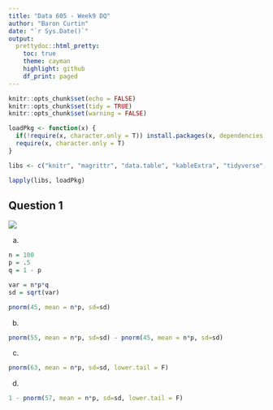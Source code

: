 ```yaml
---
title: "Data 605 - Week9 DQ"
author: "Baron Curtin"
date: "`r Sys.Date()`"
output:
  prettydoc::html_pretty:
    toc: true
    theme: cayman
    highlight: github
    df_print: paged
---
```


```r
knitr::opts_chunk$set(echo = FALSE)
knitr::opts_chunk$set(tidy = TRUE)
knitr::opts_chunk$set(warning = FALSE)

loadPkg <- function(x) {
  if(!require(x, character.only = T)) install.packages(x, dependencies = T, repos = "http://cran.us.r-project.org")
  require(x, character.only = T)
}

libs <- c("knitr", "magrittr", "data.table", "kableExtra", "tidyverse", "matlib", "combinat")

lapply(libs, loadPkg)
```

## Question 1
![](./pics/dq.png)



a)
```r
n = 100
p = .5
q = 1 - p

var = n*p*q
sd = sqrt(var)

pnorm(45, mean = n*p, sd=sd)
```

b)
```r
pnorm(55, mean = n*p, sd=sd) - pnorm(45, mean = n*p, sd=sd)
```


c)
```r
pnorm(63, mean = n*p, sd=sd, lower.tail = F)
```


d)
```r
1 - pnorm(57, mean = n*p, sd=sd, lower.tail = F)
```


